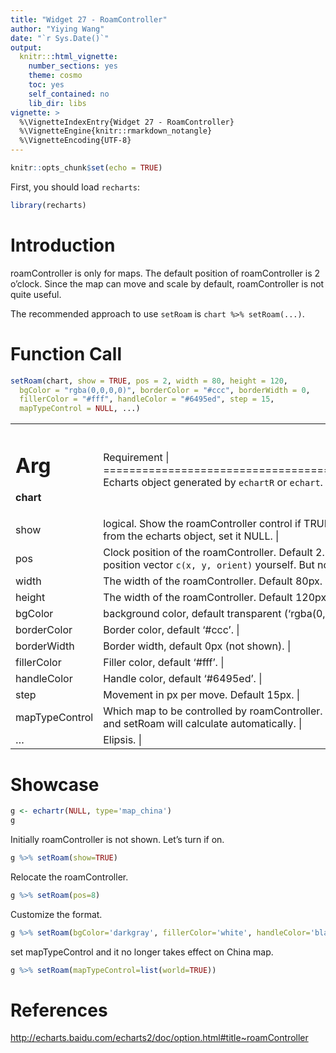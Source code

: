 ---
title: "Widget 27 - RoamController"
author: "Yiying Wang"
date: "`r Sys.Date()`"
output: 
  knitr:::html_vignette:
    number_sections: yes
    theme: cosmo
    toc: yes
    self_contained: no
    lib_dir: libs
vignette: >
  %\VignetteIndexEntry{Widget 27 - RoamController}
  %\VignetteEngine{knitr::rmarkdown_notangle}
  %\VignetteEncoding{UTF-8}
---

```{r setup, include=FALSE}
knitr::opts_chunk$set(echo = TRUE)
```

First, you should load `recharts`:
```{r}
library(recharts)
```

# Introduction

roamController is only for maps. The default position of roamController is 2 o'clock. Since the map can move and scale by default, roamController is not quite useful.

The recommended approach to use `setRoam` is `chart %>% setRoam(...)`.

# Function Call

```r
setRoam(chart, show = TRUE, pos = 2, width = 80, height = 120,
  bgColor = "rgba(0,0,0,0)", borderColor = "#ccc", borderWidth = 0,
  fillerColor = "#fff", handleColor = "#6495ed", step = 15,
  mapTypeControl = NULL, ...)
```

+--------------+---------------------------------------------------------------+
|   Arg        |  Requirement                                                |
+==============+===============================================================+
| **chart**    | Echarts object generated by `echartR` or `echart`.  |
+--------------+---------------------------------------------------------------+
| show         | logical. Show the roamController control if TRUE. If you want to remove roamController from the echarts object, set it NULL. |
+--------------+---------------------------------------------------------------+
| pos          | Clock position of the roamController. Default 2. Refer to `vecPos`. Or you can define the position vector `c(x, y, orient)` yourself. But note that roamController is always vertical. |
+--------------+---------------------------------------------------------------+
| width        | The width of the roamController. Default 80px. |
+--------------+---------------------------------------------------------------+
| height       | The width of the roamController. Default 120px. |
+--------------+---------------------------------------------------------------+
| bgColor      | background color, default transparent ('rgba(0,0,0,0)'). |
+--------------+---------------------------------------------------------------+
| borderColor  | Border color, default '#ccc'. |
+--------------+---------------------------------------------------------------+
| borderWidth  | Border width, default 0px (not shown). |
+--------------+---------------------------------------------------------------+
| fillerColor  | Filler color, default '#fff'. |
+--------------+---------------------------------------------------------------+
| handleColor  | Handle color, default '#6495ed'. |
+--------------+---------------------------------------------------------------+
| step         | Movement in px per move. Default 15px. |
+--------------+---------------------------------------------------------------+
|mapTypeControl| Which map to be controlled by roamController. E.g,, `list(china=TRUE)`. Default NULL and setRoam will calculate automatically. |
+--------------+---------------------------------------------------------------+
| ...          | Elipsis. |
+--------------+---------------------------------------------------------------+

# Showcase

```{r}
g <- echartr(NULL, type='map_china')
g
```

Initially roamController is not shown. Let's turn if on.
```{r}
g %>% setRoam(show=TRUE)
```

Relocate the roamController.
```{r}
g %>% setRoam(pos=8)
```

Customize the format.
```{r}
g %>% setRoam(bgColor='darkgray', fillerColor='white', handleColor='black')
```

set mapTypeControl and it no longer takes effect on China map.
```{r}
g %>% setRoam(mapTypeControl=list(world=TRUE))
```

# References

<http://echarts.baidu.com/echarts2/doc/option.html#title~roamController>
